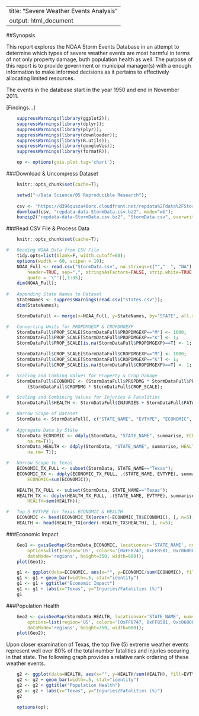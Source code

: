 <!--
    %\VignetteEngine{knitr::knitr}
    %\VignetteIndexEntry{Markdown example with knitr and googleVis}
-->

---
title: "Severe Weather Events Analysis"
output: html_document
---

##Synopsis

This report explores the NOAA Storm Events Database in an attempt to determine which types of severe weather events are most harmful in terms of not only property damage, buth population health as well.  The purpose of this report is to provide government or municipal manager(s) with a enough information to make informed decisions as it pertains to effectively allocating limited resources.

The events in the database start in the year 1950 and end in November 2011.

[Findings...]


```r
    suppressWarnings(library(ggplot2));
    suppressWarnings(library(dplyr));
    suppressWarnings(library(plyr));
    suppressWarnings(library(downloader));
    suppressWarnings(library(R.utils));
    suppressWarnings(library(googleVis));
    suppressWarnings(library(formatR));
```

```r
    op <- options(gvis.plot.tag='chart');
```

###Download & Uncompress Dataset
```r
    knitr::opts_chunk$set(cache=T);

    setwd("~/Data Science/05 Reproducible Research");
    
    csv <- "https://d396qusza40orc.cloudfront.net/repdata%2Fdata%2FStormData.csv.bz2";
    download(csv, "repdata-data-StormData.csv.bz2", mode="wb");
    bunzip2("repdata-data-StormData.csv.bz2", "StormData.csv", overwrite=T);
```

###Read CSV File & Process Data
```r
    knitr::opts_chunk$set(cache=T);

#   Reading NOAA Data from CSV File
    tidy.opts=list(blank=F, width.cutoff=60);
    options(width = 60, scipen = 10);
    NOAA_Full <- read.csv("StormData.csv", na.strings=c("","  ", "NA"),
        header=TRUE, sep=",", stringsAsFactors=FALSE, strip.white=TRUE, comment.char="",
        quote = '\"')[,1:35];
    dim(NOAA_Full);
        
#   Appending State Names to Dataset
    StateNames <- suppressWarnings(read.csv("states.csv"));
    dim(StateNames);

    StormDataFull <- merge(x=NOAA_Full, y=StateNames, by="STATE", all.x=T);

#   Converting Units for PROPDMGEXP & CROPDMGEXP
    StormDataFull$PROP_SCALE[StormDataFull$PROPDMGEXP=="M"] <- 1000;
    StormDataFull$PROP_SCALE[StormDataFull$PROPDMGEXP=="K"] <- 1;
    StormDataFull$PROP_SCALE[is.na(StormDataFull$PROPDMGEXP)==T] <- 1;

    StormDataFull$CROP_SCALE[StormDataFull$CROPDMGEXP=="M"] <- 1000;
    StormDataFull$CROP_SCALE[StormDataFull$CROPDMGEXP=="K"] <- 1;
    StormDataFull$CROP_SCALE[is.na(StormDataFull$CROPDMGEXP)==T] <- 1;

#   Scaling and Combing Values for Property & Crop Damage 
    StormDataFull$ECONOMIC <- (StormDataFull$PROPDMG * StormDataFull$PROP_SCALE) + 
        (StormDataFull$CROPDMG * StormDataFull$CROP_SCALE);

#   Scaling and Combining Values for Injuries & Fatalities
    StormDataFull$HEALTH <- StormDataFull$INJURIES + StormDataFull$FATALITIES;

#   Narrow Scope of Dataset
    StormData <- StormDataFull[, c("STATE_NAME", "EVTYPE", "ECONOMIC", "HEALTH")];
    
#   Aggregate Data by State
    StormData_ECONOMIC <- ddply(StormData, "STATE_NAME", summarise, ECONOMIC=sum(ECONOMIC, 
        na.rm=T));
    StormData_HEALTH <- ddply(StormData, "STATE_NAME", summarise, HEALTH=sum(HEALTH, 
        na.rm= T));

#   Narrow Scope to Texas
    ECONOMIC_TX_FULL <- subset(StormData, STATE_NAME=="Texas");
    ECONOMIC_TX <- ddply(ECONOMIC_TX_FULL, .(STATE_NAME, EVTYPE), summarise, 
        ECONOMIC=sum(ECONOMIC));

    HEALTH_TX_FULL <- subset(StormData, STATE_NAME=="Texas");
    HEALTH_TX <- ddply(HEALTH_TX_FULL, .(STATE_NAME, EVTYPE), summarise, 
        HEALTH=sum(HEALTH));

#   Top 5 EVTYPE for Texas ECONOMIC & HEALTH
    ECONOMIC <- head(ECONOMIC_TX[order(-ECONOMIC_TX$ECONOMIC), ], n=5);
    HEALTH <- head(HEALTH_TX[order(-HEALTH_TX$HEALTH), ], n=5);
```


###Economic Impact

```r
    Geo1 <- gvisGeoMap(StormData_ECONOMIC, locationvar='STATE_NAME', numvar='ECONOMIC', 
        options=list(region='US', colors='[0xFF8747, 0xFFB581, 0xc06000]', 
        dataMode='regions', height=350, width=600));
    plot(Geo1);
```

```r
    g1 <- ggplot(data=ECONOMIC, aes(x="", y=ECONOMIC/sum(ECONOMIC), fill=EVTYPE))
    g1 <- g1 + geom_bar(width=.5, stat="identity")
    g1 <- g1 + ggtitle("Economic Impact") 
    g1 <- g1 + labs(x="Texas", y="Injuries/Fatalities (%)")
    g1
```


###Population Health

```r
    Geo2 <- gvisGeoMap(StormData_HEALTH, locationvar='STATE_NAME', numvar='HEALTH', 
        options=list(region='US', colors='[0xFF8747, 0xFFB581, 0xc06000]', 
        dataMode='regions', height=350, width=600));
    plot(Geo2);
```


Upon closer examination of Texas, the top five (5) extreme weather events represent well over 80% of the total number fatalities and injuries occuring in that state.  The following graph provides a relative rank ordering of these weather events.

```r
    g2 <- ggplot(data=HEALTH, aes(x="", y=HEALTH/sum(HEALTH), fill=EVTYPE))
    g2 <- g2 + geom_bar(width=.5, stat="identity")
    g2 <- g2 + ggtitle("Population Health") 
    g2 <- g2 + labs(x="Texas", y="Injuries/Fatalities (%)")
    g2
```

```r
    options(op);
```
